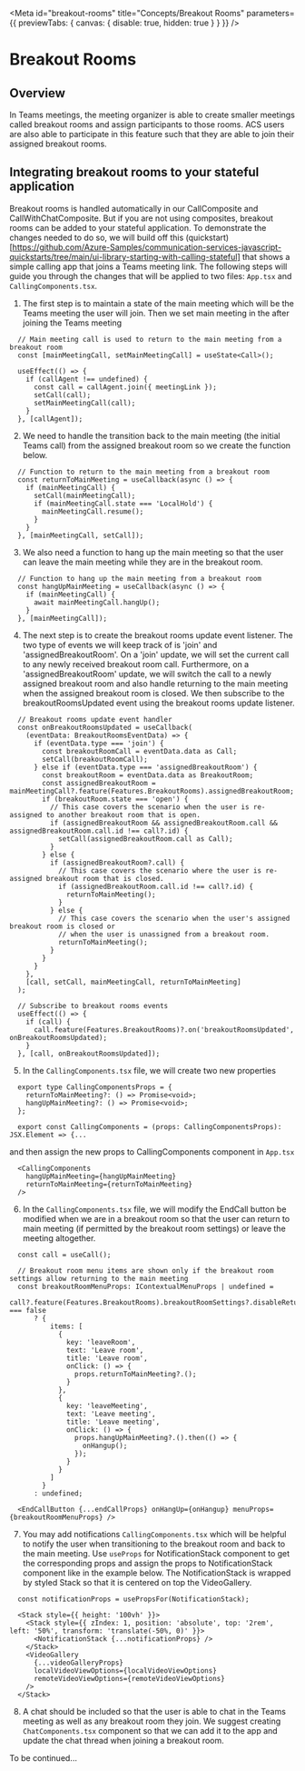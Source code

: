 
<Meta
  id="breakout-rooms"
  title="Concepts/Breakout Rooms"
  parameters={{ previewTabs: { canvas: { disable: true, hidden: true } } }}
/>

# Breakout Rooms

## Overview

In Teams meetings, the meeting organizer is able to create smaller meetings called breakout rooms and assign participants to those rooms.
ACS users are also able to participate in this feature such that they are able to join their assigned breakout rooms.

## Integrating breakout rooms to your stateful application

Breakout rooms is handled automatically in our CallComposite and CallWithChatComposite. But if you are not using composites,
breakout rooms can be added to your stateful application. To demonstrate the changes needed to do so, we will build off this
(quickstart)[https://github.com/Azure-Samples/communication-services-javascript-quickstarts/tree/main/ui-library-starting-with-calling-stateful]
that shows a simple calling app that joins a Teams meeting link. The following steps will guide you through the changes that
will be applied to two files: `App.tsx` and `CallingComponents.tsx`.

1. The first step is to maintain a state of the main meeting which will be the Teams meeting the user will join. Then we set
   main meeting in the after joining the Teams meeting

```
  // Main meeting call is used to return to the main meeting from a breakout room
  const [mainMeetingCall, setMainMeetingCall] = useState<Call>();

  useEffect(() => {
    if (callAgent !== undefined) {
      const call = callAgent.join({ meetingLink });
      setCall(call);
      setMainMeetingCall(call);
    }
  }, [callAgent]);
```

2. We need to handle the transition back to the main meeting (the initial Teams call) from the assigned breakout room
   so we create the function below.

```
  // Function to return to the main meeting from a breakout room
  const returnToMainMeeting = useCallback(async () => {
    if (mainMeetingCall) {
      setCall(mainMeetingCall);
      if (mainMeetingCall.state === 'LocalHold') {
        mainMeetingCall.resume();
      }
    }
  }, [mainMeetingCall, setCall]);
```

3. We also need a function to hang up the main meeting so that the user can leave the main meeting while they are in
   the breakout room.

```
  // Function to hang up the main meeting from a breakout room
  const hangUpMainMeeting = useCallback(async () => {
    if (mainMeetingCall) {
      await mainMeetingCall.hangUp();
    }
  }, [mainMeetingCall]);
```

4. The next step is to create the breakout rooms update event listener. The two type of events we will keep track of is
   'join' and 'assignedBreakoutRoom'. On a 'join' update, we will set the current call to any newly received breakout room
   call. Furthermore, on a 'assignedBreakoutRoom' update, we will switch the call to a newly assigned breakout room and also
   handle returning to the main meeting when the assigned breakout room is closed. We then subscribe to the
   breakoutRoomsUpdated event using the breakout rooms update listener.

```
  // Breakout rooms update event handler
  const onBreakoutRoomsUpdated = useCallback(
    (eventData: BreakoutRoomsEventData) => {
      if (eventData.type === 'join') {
        const breakoutRoomCall = eventData.data as Call;
        setCall(breakoutRoomCall);
      } else if (eventData.type === 'assignedBreakoutRoom') {
        const breakoutRoom = eventData.data as BreakoutRoom;
        const assignedBreakoutRoom = mainMeetingCall?.feature(Features.BreakoutRooms).assignedBreakoutRoom;
        if (breakoutRoom.state === 'open') {
          // This case covers the scenario when the user is re-assigned to another breakout room that is open.
          if (assignedBreakoutRoom && assignedBreakoutRoom.call && assignedBreakoutRoom.call.id !== call?.id) {
            setCall(assignedBreakoutRoom.call as Call);
          }
        } else {
          if (assignedBreakoutRoom?.call) {
            // This case covers the scenario where the user is re-assigned breakout room that is closed.
            if (assignedBreakoutRoom.call.id !== call?.id) {
              returnToMainMeeting();
            }
          } else {
            // This case covers the scenario when the user's assigned breakout room is closed or
            // when the user is unassigned from a breakout room.
            returnToMainMeeting();
          }
        }
      }
    },
    [call, setCall, mainMeetingCall, returnToMainMeeting]
  );

  // Subscribe to breakout rooms events
  useEffect(() => {
    if (call) {
      call.feature(Features.BreakoutRooms)?.on('breakoutRoomsUpdated', onBreakoutRoomsUpdated);
    }
  }, [call, onBreakoutRoomsUpdated]);
```

5. In the `CallingComponents.tsx` file, we will create two new properties

```
  export type CallingComponentsProps = {
    returnToMainMeeting?: () => Promise<void>;
    hangUpMainMeeting?: () => Promise<void>;
  };

  export const CallingComponents = (props: CallingComponentsProps): JSX.Element => {...
```

and then assign the new props to CallingComponents component in `App.tsx`

```
  <CallingComponents
    hangUpMainMeeting={hangUpMainMeeting}
    returnToMainMeeting={returnToMainMeeting}
  />
```

6. In the `CallingComponents.tsx` file, we will modify the EndCall button be modified when we are in a breakout room
   so that the user can return to main meeting (if permitted by the breakout room settings) or leave the meeting
   altogether.

```
  const call = useCall();

  // Breakout room menu items are shown only if the breakout room settings allow returning to the main meeting
  const breakoutRoomMenuProps: IContextualMenuProps | undefined =
    call?.feature(Features.BreakoutRooms).breakoutRoomSettings?.disableReturnToMainMeeting === false
      ? {
          items: [
            {
              key: 'leaveRoom',
              text: 'Leave room',
              title: 'Leave room',
              onClick: () => {
                props.returnToMainMeeting?.();
              }
            },
            {
              key: 'leaveMeeting',
              text: 'Leave meeting',
              title: 'Leave meeting',
              onClick: () => {
                props.hangUpMainMeeting?.().then(() => {
                  onHangup();
                });
              }
            }
          ]
        }
      : undefined;

  <EndCallButton {...endCallProps} onHangUp={onHangup} menuProps={breakoutRoomMenuProps} />
```

7. You may add notifications `CallingComponents.tsx` which will be helpful to notify the user when transitioning to the
   breakout room and back to the main meeting. Use `useProps` for NotificationStack component to get the corresponding props
   and assign the props to NotificationStack component like in the example below. The NotificationStack is wrapped by styled
   Stack so that it is centered on top the VideoGallery.

```
  const notificationProps = usePropsFor(NotificationStack);

  <Stack style={{ height: '100vh' }}>
    <Stack style={{ zIndex: 1, position: 'absolute', top: '2rem', left: '50%', transform: 'translate(-50%, 0)' }}>
      <NotificationStack {...notificationProps} />
    </Stack>
    <VideoGallery
      {...videoGalleryProps}
      localVideoViewOptions={localVideoViewOptions}
      remoteVideoViewOptions={remoteVideoViewOptions}
    />
  </Stack>
```

8. A chat should be included so that the user is able to chat in the Teams meeting as well as any breakout room they
   join. We suggest creating `ChatComponents.tsx` component so that we can add it to the app and update the chat thread
   when joining a breakout room.

To be continued...
